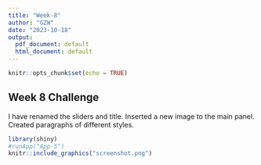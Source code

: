 ```yaml
---
title: "Week-8"
author: "GZW"
date: "2023-10-18"
output:
  pdf_document: default
  html_document: default
---
```


```r
knitr::opts_chunk$set(echo = TRUE)
```

## Week 8 Challenge

I have renamed the sliders and title. Inserted a new image to the main panel. Created paragraphs of different styles.

```r
library(shiny)
#runApp("App-5")
knitr::include_graphics("screenshot.png")

```

